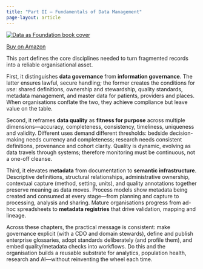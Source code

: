 ```yaml
---
title: "Part II — Fundamentals of Data Management"
page-layout: article
---
```

<div class="book-cover-left">
  <a href="https://amzn.eu/d/enJozBL" target="_blank">
    <img src="../images/cover.png" alt="Data as Foundation book cover">
  </a>
  <p>
    <a href="https://amzn.eu/d/enJozBL" target="_blank">Buy on Amazon</a>
  </p>
</div>


This part defines the core disciplines needed to turn fragmented records into a reliable organisational asset.

First, it distinguishes **data governance** from **information governance**. The latter ensures lawful, secure handling; the former creates the conditions for *use*: shared definitions, ownership and stewardship, quality standards, metadata management, and master data for patients, providers and places. When organisations conflate the two, they achieve compliance but leave value on the table.

Second, it reframes **data quality** as **fitness for purpose** across multiple dimensions—accuracy, completeness, consistency, timeliness, uniqueness and validity. Different uses demand different thresholds: bedside decision-making needs currency and completeness; research needs consistent definitions, provenance and cohort clarity. Quality is dynamic, evolving as data travels through systems; therefore monitoring must be continuous, not a one-off cleanse.

Third, it elevates **metadata** from documentation to **semantic infrastructure**. Descriptive definitions, structural relationships, administrative ownership, contextual capture (method, setting, units), and quality annotations together preserve meaning as data moves. Process models show metadata being created and consumed at every stage—from planning and capture to processing, analysis and sharing. Mature organisations progress from ad-hoc spreadsheets to **metadata registries** that drive validation, mapping and lineage.

Across these chapters, the practical message is consistent: make governance explicit (with a CDO and domain stewards), define and publish enterprise glossaries, adopt standards deliberately (and profile them), and embed quality/metadata checks into workflows. Do this and the organisation builds a reusable substrate for analytics, population health, research and AI—without reinventing the wheel each time.
